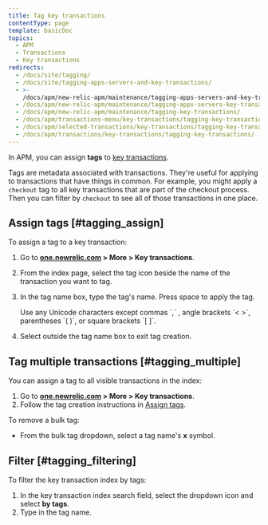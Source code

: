 ```yaml
---
title: Tag key transactions
contentType: page
template: basicDoc
topics:
  - APM
  - Transactions
  - Key transactions
redirects:
  - /docs/site/tagging/
  - /docs/site/tagging-apps-servers-and-key-transactions/
  - >-
    /docs/apm/new-relic-apm/maintenance/tagging-apps-servers-and-key-transactions/
  - /docs/apm/new-relic-apm/maintenance/tagging-apps-servers-key-transactions/
  - /docs/apm/new-relic-apm/maintenance/tagging-key-transactions/
  - /docs/apm/transactions-menu/key-transactions/tagging-key-transactions/
  - /docs/apm/selected-transactions/key-transactions/tagging-key-transactions/
  - /docs/apm/transactions/key-transactions/tagging-key-transactions/
---
```


In APM, you can assign **tags** to [key transactions](/docs/apm/transactions/key-transactions/key-transactions-tracking-important-transactions-or-events).

Tags are metadata associated with transactions. They're useful for applying to transactions that have things in common. For example, you might apply a `checkout` tag to all key transactions that are part of the checkout process. Then you can filter by `checkout` to see all of those transactions in one place.

## Assign tags [#tagging_assign]

To assign a tag to a key transaction:

1. Go to **[one.newrelic.com](https://one.newrelic.com) > More > Key transactions**.
2. From the index page, select the tag <Icon name="fe-tag"/>
   icon beside the name of the transaction you want to tag.
3. In the tag name box, type the tag's name. Press space to apply the tag.

   <Callout variant="tip">
     Use any Unicode characters except commas `,` , angle brackets `< >`, parentheses `( )`, or square brackets `[ ]`.
   </Callout>
4. Select outside the tag name box to exit tag creation.

## Tag multiple transactions [#tagging_multiple]

You can assign a tag to all visible transactions in the index:

1. Go to **[one.newrelic.com](https://one.newrelic.com) > More > Key transactions**.
2. Follow the tag creation instructions in [Assign tags](#tagging_assign).

To remove a bulk tag:

* From the bulk tag dropdown, select a tag name's **x** symbol.

## Filter [#tagging_filtering]

To filter the key transaction index by tags:

1. In the key transaction index search field, select the <Icon name="fe-chevron-down"/>
   dropdown icon and select **by tags**.
2. Type in the tag name.
